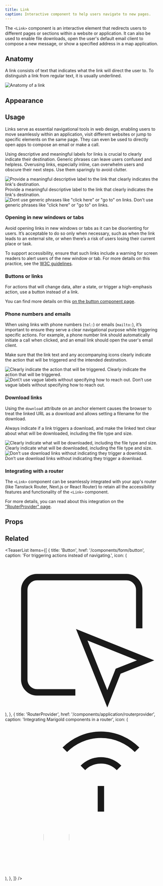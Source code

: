 ```yaml
---
title: Link
caption: Interactive component to help users navigate to new pages.
---
```


The `<Link>` component is an interactive element that redirects users to different pages or sections within a website or application. It can also be used to enable file downloads, open the user's default email client to compose a new message, or show a specified address in a map application.

## Anatomy

A link consists of text that indicates what the link will direct the user to. To distinguish a link from regular text, it is usually underlined.

<Image
  src="/link/link-anatomy.jpg"
  alt="Anatomy of a link"
  width={800}
  height={550}
  className="mx-auto block"
/>

## Appearance

<AppearanceDemo component={title} />

<AppearanceTable component={title} />

## Usage

Links serve as essential navigational tools in web design, enabling users to move seamlessly within an application, visit different websites or jump to specific elements on the same page. They can even be used to directly open apps to compose an email or make a call.

Using descriptive and meaningful labels for links is crucial to clearly indicate their destination. Generic phrases can leave users confused and helpless. Overusing links, especially inline, can overwhelm users and obscure their next steps. Use them sparingly to avoid clutter.

<GuidelineTiles>
  <Do>
    <Do.Figure>
      <Image
        width={700}
        height={700}
        unoptimized
        src="/link/link-label-do.jpg"
        alt="Provide a meaningful descriptive label to the link that clearly indicates the link's destination."
      />
    </Do.Figure>
    <Do.Description>
      Provide a meaningful descriptive label to the link that clearly indicates
      the link's destination.
    </Do.Description>
  </Do>
  <Dont>
    <Dont.Figure>
      <Image
        width={700}
        height={700}
        unoptimized
        src="/link/link-label-dont.jpg"
        alt='Dont use generic phrases like "click here" or "go to" on links.'
      />
    </Dont.Figure>
    <Dont.Description>
      Don't use generic phrases like "click here" or "go to" on links.
    </Dont.Description>
  </Dont>
</GuidelineTiles>

### Opening in new windows or tabs

Avoid opening links in new windows or tabs as it can be disorienting for users. It’s acceptable to do so only when necessary, such as when the link leads to an external site, or when there’s a risk of users losing their current place or task.

To support accessibility, ensure that such links include a warning for screen readers to alert users of the new window or tab. For more details on this practice, see the [W3C guidelines](https://www.w3.org/TR/WCAG20-TECHS/G200.html).

### Buttons or links

For actions that will change data, alter a state, or trigger a high-emphasis action, use a button instead of a link.

You can find more details on this [on the button component page](/components/form/button#button-or-link).

### Phone numbers and emails

When using links with phone numbers (`tel:`) or emails (`mailto:`), it’s important to ensure they serve a clear navigational purpose while triggering specific actions. For example, a phone number link should automatically initiate a call when clicked, and an email link should open the user's email client.

Make sure that the link text and any accompanying icons clearly indicate the action that will be triggered and the intended destination.

<GuidelineTiles>
  <Do>
    <Do.Figure>
      <Image
        width={700}
        height={700}
        unoptimized
        src="/link/link-contact-do.jpg"
        alt="Clearly indicate the action that will be triggered."
      />
    </Do.Figure>
    <Do.Description>
      Clearly indicate the action that will be triggered.
    </Do.Description>
  </Do>
  <Dont>
    <Dont.Figure>
      <Image
        width={700}
        height={700}
        unoptimized
        src="/link/link-contact-dont.jpg"
        alt="Don\’t use vague labels without specifying how to reach out."
      />
    </Dont.Figure>
    <Dont.Description>
      Don’t use vague labels without specifying how to reach out.
    </Dont.Description>
  </Dont>
</GuidelineTiles>

### Download links

Using the `download` attribute on an anchor element causes the browser to treat the linked URL as a download and allows setting a filename for the download.

Always indicate if a link triggers a download, and make the linked text clear about what will be downloaded, including the file type and size.

<ComponentDemo file="./link-download.demo.tsx" />

<GuidelineTiles>
  <Do>
    <Do.Figure>
      <Image
        width={700}
        height={700}
        unoptimized
        src="/link/link-download-do.jpg"
        alt="Clearly indicate what will be downloaded, including the file type and size."
      />
    </Do.Figure>
    <Do.Description>
      Clearly indicate what will be downloaded, including the file type and
      size.
    </Do.Description>
  </Do>
  <Dont>
    <Dont.Figure>
      <Image
        width={700}
        height={700}
        unoptimized
        src="/link/link-download-dont.jpg"
        alt="Don’t use download links without indicating they trigger a download."
      />
    </Dont.Figure>
    <Dont.Description>
      Don’t use download links without indicating they trigger a download.
    </Dont.Description>
  </Dont>
</GuidelineTiles>

### Integrating with a router

The `<Link>` component can be seamlessly integrated with your app's router (like Tanstack Router, Next.js or React Router) to retain all the accessibility features and functionality of the `<Link>` component.

For more details, you can read about this integration on the ["RouterProvider" page](/components/application/routerprovider).

## Props

<StorybookHintMessage component={title} />

<PropsTable component={title} />

## Related

<TeaserList
  items={[
    {
      title: 'Button',
      href: '/components/form/button',
      caption: 'For triggering actions instead of navigating.',
      icon: (
        <svg
          xmlns="http://www.w3.org/2000/svg"
          width={24}
          height={24}
          viewBox="0 0 24 24"
          fill="none"
          stroke="currentColor"
          strokeWidth={2}
          strokeLinecap="round"
          strokeLinejoin="round"
          className="size-6"
        >
          <path d="M21 11V5a2 2 0 00-2-2H5a2 2 0 00-2 2v14a2 2 0 002 2h6" />
          <path d="M12 12l4 10 1.7-4.3L22 16z" />
        </svg>
      ),
    },
    {
      title: 'RouterProvider',
      href: '/components/application/routerprovider',
      caption: 'Integrating Marigold components in a router',
      icon: (
        <svg
          xmlns="http://www.w3.org/2000/svg"
          width={24}
          height={24}
          viewBox="0 0 24 24"
          fill="none"
          stroke="currentColor"
          strokeWidth={2}
          strokeLinecap="round"
          strokeLinejoin="round"
          className="size-6"
        >
          <rect width={20} height={8} x={2} y={14} rx={2} />
          <path d="M6.01 18H6M10.01 18H10M15 10v4M17.84 7.17a4 4 0 00-5.66 0M20.66 4.34a8 8 0 00-11.31 0" />
        </svg>
      ),
    },
  ]}
/>
